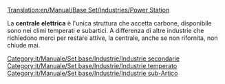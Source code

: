 [[Translation:en/Manual/Base Set/Industries/Power Station]]

{{it/Manuale/Set base/Industrie/MenuInd|immagine=en/Manual/Base Set/Industries/Powerstation.png
|nome=Power Station
|climi=[[it/Manuale/Clima#temperato|Temperato]], [[it/Manuale/Clima#sub-artico|Sub-artico]]
|richiede=[[it/Manuale/Set base/Carichi/Carbone]]
|produce=Nulla
|note=Non presente negli altri climi 
}}

La '''centrale elettrica''' è l'unica struttura che accetta carbone, disponibile sono nei climi temperati e subartici. A differenza di altre industrie che richiedono merci per restare attive, la centrale, anche se non rifornita, non chiude mai.

{{it/Manuale/Set base/Industrie/Navbox Industrie}}

[[Category:it/Manuale/Set base/Industrie/Industrie secondarie]]
[[Category:it/Manuale/Set base/Industrie/Industrie temperato ]]
[[Category:it/Manuale/Set base/Industrie/Industrie sub-Artico ]]